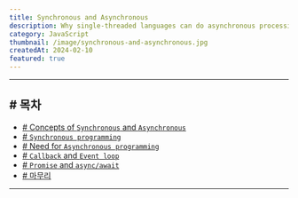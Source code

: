 ```yaml
---
title: Synchronous and Asynchronous
description: Why single-threaded languages can do asynchronous processing
category: JavaScript
thumbnail: /image/synchronous-and-asynchronous.jpg
createdAt: 2024-02-10
featured: true
---
```


---

## # 목차

- [# Concepts of `Synchronous` and `Asynchronous`](#-)
- [# `Synchronous programming`](#-)
- [# Need for `Asynchronous programming`](#-)
- [# `Callback` and `Event loop`](#-)
- [# `Promise` and `async/await`](#-)
- [# 마무리](#-마무리)

---
